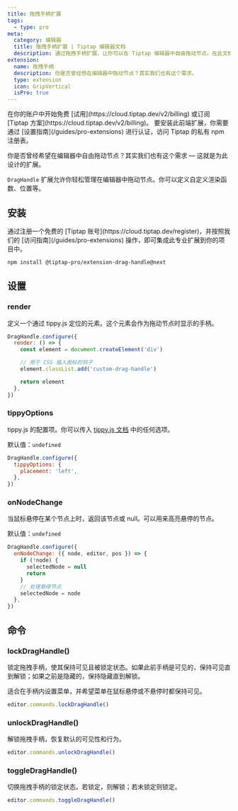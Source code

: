 ```yaml
---
title: 拖拽手柄扩展
tags:
  - type: pro
meta:
  category: 编辑器
  title: 拖拽手柄扩展 | Tiptap 编辑器文档
  description: 通过拖拽手柄扩展，让你可以在 Tiptap 编辑器中自由拖动节点。在此文档中了解如何进行设置！
extension:
  name: 拖拽手柄
  description: 你是否曾经想在编辑器中拖动节点？其实我们也有这个需求。
  type: extension
  icon: GripVertical
  isPro: true
---
```



<Requirements>
    <RequirementItem label="1. 激活试用或订阅">
        在你的账户中开始免费 [试用](https://cloud.tiptap.dev/v2/billing) 或订阅 [Tiptap 方案](https://cloud.tiptap.dev/v2/billing)。
    </RequirementItem>
    <RequirementItem label="2. 通过私有仓库安装">
        要安装此前端扩展，你需要通过 [设置指南](/guides/pro-extensions) 进行认证，访问 Tiptap 的私有 npm 注册表。
    </RequirementItem>
</Requirements>

你是否曾经希望在编辑器中自由拖动节点？其实我们也有这个需求 — 这就是为此设计的扩展。

`DragHandle` 扩展允许你轻松管理在编辑器中拖动节点。你可以定义自定义渲染函数、位置等。

<CodeDemo isPro path="/Extensions/DragHandle" />

## 安装

<Callout title="设置访问 Tiptap 私有仓库" variant="info">
  通过注册一个免费的 [Tiptap 账号](https://cloud.tiptap.dev/register)，并按照我们的 [访问指南](/guides/pro-extensions) 操作，即可集成此专业扩展到你的项目中。
</Callout>

```bash
npm install @tiptap-pro/extension-drag-handle@next
```

## 设置

### render

定义一个通过 tippy.js 定位的元素。这个元素会作为拖动节点时显示的手柄。

```js
DragHandle.configure({
  render: () => {
    const element = document.createElement('div')

    // 用于 CSS 插入图标的钩子
    element.classList.add('custom-drag-handle')

    return element
  },
})
```

### tippyOptions

tippy.js 的配置项。你可以传入 [tippy.js 文档](https://atomiks.github.io/tippyjs/v6/all-props/) 中的任何选项。

默认值：`undefined`

```js
DragHandle.configure({
  tippyOptions: {
    placement: 'left',
  },
})
```

### onNodeChange

当鼠标悬停在某个节点上时，返回该节点或 null。可以用来高亮悬停的节点。

默认值：`undefined`

```js
DragHandle.configure({
  onNodeChange: ({ node, editor, pos }) => {
    if (!node) {
      selectedNode = null
      return
    }
    // 处理悬停节点
    selectedNode = node
  },
})
```

## 命令

### lockDragHandle()

锁定拖拽手柄，使其保持可见且被锁定状态。如果此前手柄是可见的，保持可见直到解锁；如果之前是隐藏的，保持隐藏直到解锁。

适合在手柄内设置菜单，并希望菜单在鼠标悬停或不悬停时都保持可见。

```js
editor.commands.lockDragHandle()
```

### unlockDragHandle()

解锁拖拽手柄，恢复默认的可见性和行为。

```js
editor.commands.unlockDragHandle()
```

### toggleDragHandle()

切换拖拽手柄的锁定状态。若锁定，则解锁；若未锁定则锁定。

```js
editor.commands.toggleDragHandle()
```
